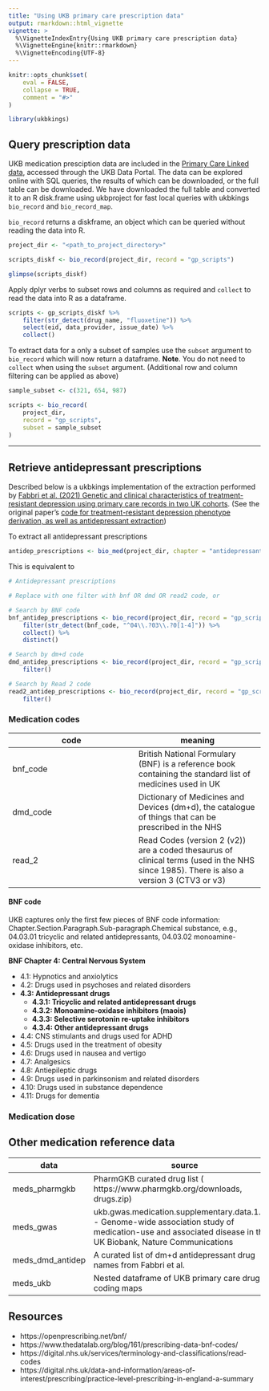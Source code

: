 ```yaml
---
title: "Using UKB primary care prescription data"
output: rmarkdown::html_vignette
vignette: >
  %\VignetteIndexEntry{Using UKB primary care prescription data}
  %\VignetteEngine{knitr::rmarkdown}
  %\VignetteEncoding{UTF-8}
---
```


```r
knitr::opts_chunk$set(
    eval = FALSE,
    collapse = TRUE,
    comment = "#>"
)
```

```r
library(ukbkings)
```

## Query prescription data

UKB medication presciption data are included in the
[Primary Care Linked data](https://biobank.ndph.ox.ac.uk/showcase/showcase/docs/primary_care_data.pdf),
accessed through the UKB Data Portal. The data can be
explored online with SQL queries, the results of which can be
downloaded, or the full table can be downloaded. We have downloaded
the full table and converted it to an R disk.frame using ukbproject for
fast local queries with ukbkings `bio_record` and `bio_record_map`.

`bio_record` returns a diskframe, an object which can be queried without
reading the data into R.

```r
project_dir <- "<path_to_project_directory>"

scripts_diskf <- bio_record(project_dir, record = "gp_scripts")

glimpse(scripts_diskf)
```


Apply dplyr verbs to subset rows and columns as required and `collect`
to read the data into R as a dataframe.

```r
scripts <- gp_scripts_diskf %>%
    filter(str_detect(drug_name, "fluoxetine")) %>%
    select(eid, data_provider, issue_date) %>%
    collect()
```


To extract data for a only a subset of samples use the `subset`
argument to `bio_record` which will now return a dataframe. __Note__.
You do not need to `collect` when using the `subset` argument.
(Additional row and column filtering can be applied as above)

```r
sample_subset <- c(321, 654, 987)

scripts <- bio_record(
    project_dir,
    record = "gp_scripts",
    subset = sample_subset
)
```


***


## Retrieve antidepressant prescriptions

Described below is a ukbkings implementation of the extraction performed
by [Fabbri et al. (2021) Genetic and clinical characteristics of
treatment-resistant depression using primary care records in two UK
cohorts](). (See the original paper's [code for treatment-resistant
depression phenotype derivation, as well as antidepressant
extraction](https://github.com/chiarafabbri/MDD_TRD_study/blob/master/scripts/extract_diagn_ADs_TRD_pheno.R))


To extract all antidepressant prescriptions

```r
antidep_prescriptions <- bio_med(project_dir, chapter = "antidepressants")
```


This is equivalent to

```r
# Antidepressant prescriptions

# Replace with one filter with bnf OR dmd OR read2 code, or

# Search by BNF code
bnf_antidep_prescriptions <- bio_record(project_dir, record = "gp_scripts") %>%
    filter(str_detect(bnf_code, "^04\\.?03\\.?0[1-4]")) %>%
    collect() %>%
    distinct()

# Search by dm+d code
dmd_antidep_prescriptions <- bio_record(project_dir, record = "gp_scripts") %>%
    filter()

# Search by Read 2 code
read2_antidep_prescriptions <- bio_record(project_dir, record = "gp_scripts") %>%
    filter()
```


### Medication codes

| code | meaning |
|---|---|
| bnf_code | British National Formulary (BNF) is a reference book containing the standard list of medicines used in UK |
| dmd_code | Dictionary of Medicines and Devices (dm+d), the catalogue of things that can be prescribed in the NHS |
| read_2 | Read Codes (version 2 (v2)) are a coded thesaurus of clinical terms (used in the NHS since 1985). There is also a version 3 (CTV3 or v3)  |


#### BNF code

UKB captures only the first few pieces of BNF code information:
Chapter.Section.Paragraph.Sub-paragraph.Chemical substance, e.g.,
04.03.01 tricyclic and related antidepressants,
04.03.02 monoamine-oxidase inhibitors, etc.

__BNF Chapter 4: Central Nervous System__

- 4.1: Hypnotics and anxiolytics
- 4.2: Drugs used in psychoses and related disorders
- __4.3: Antidepressant drugs__
    - __4.3.1: Tricyclic and related antidepressant drugs__
    - __4.3.2: Monoamine-oxidase inhibitors (maois)__
    - __4.3.3: Selective serotonin re-uptake inhibitors__
    - __4.3.4: Other antidepressant drugs__
- 4.4: CNS stimulants and drugs used for ADHD
- 4.5: Drugs used in the treatment of obesity
- 4.6: Drugs used in nausea and vertigo
- 4.7: Analgesics
- 4.8: Antiepileptic drugs
- 4.9: Drugs used in parkinsonism and related disorders
- 4.10: Drugs used in substance dependence
- 4.11: Drugs for dementia


### Medication dose


## Other medication reference data

|data|source|
|---|---|
| meds_pharmgkb | PharmGKB curated drug list (​https://www.pharmgkb.org/downloads​, drugs.zip) |
| meds_gwas | ukb.gwas.medication.supplementary.data.1.xlsx - Genome-wide association study of medication-use and associated disease in the UK Biobank, Nature Communications |
| meds_dmd_antidep | A curated list of dm+d antidepressant drug names from Fabbri et al. |
| meds_ukb | Nested dataframe of UKB primary care drug coding maps |


## Resources

- https://openprescribing.net/bnf/
- https://www.thedatalab.org/blog/161/prescribing-data-bnf-codes/
- https://digital.nhs.uk/services/terminology-and-classifications/read-codes
- https://digital.nhs.uk/data-and-information/areas-of-interest/prescribing/practice-level-prescribing-in-england-a-summary
